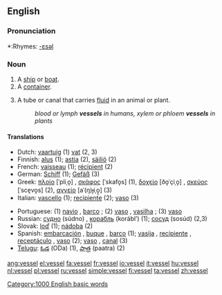 ==English==

===Pronunciation===
*:Rhymes: [[Rhymes:English:-ɛsəl|-ɛsəl]]

===Noun===
{{en-noun}}

# A [[ship]] or [[boat]].
# A [[container]].
# {{biology}} A tube or canal that carries [[fluid]] in an animal or plant.
#:''blood or lymph '''vessels''' in humans, xylem or phloem '''vessels''' in plants''

====Translations====
{{rfc-trans}}
{{top}}
*Dutch: [[vaartuig]] {{n}} (1) [[vat]] {{n}} (2, 3)
*Finnish: [[alus#Finnish|alus]] (1); [[astia]] (2), [[säiliö]] (2)
*French: [[vaisseau]] {{m}} (1); [[récipient]] {{m}} (2)
*German: [[Schiff]] {{n}} (1); [[Gefäß]] {{n}} (3)
*Greek: [[πλοίο]] [ˈpliˌo̞] {{n}}, [[σκάφος]] [ˈskafo̞s] {{n}} (1), [[δοχείο]] [ðo̞ˈçiˌo̞] {{n}}, [[σκεύος]] [ˈsce̞vo̞s] {{n}} (2), [[αγγείο]] [aˈ(ŋ)ɟiˌo̞̞] {{n}} (3)
*Italian: [[vascello]] {{m}} (1); [[recipiente]] {{m}} (2); [[vaso]] {{m}} (3)
{{mid}}
*Portuguese: (1) [[navio]] {{m}}, [[barco]] {{m}}; (2) [[vaso]] {{m}}, [[vasilha]] {{f}}; (3) [[vaso]] {{m}}
*Russian: [[судно]] (súdno) {{n}}, [[корабль]] (korábl’) {{m}} (1); [[сосуд]] (sosúd) {{m}} (2,3)
*Slovak: [[loď]] {{f}} (1); [[nádoba]] {{f}} (2)
*Spanish: [[embarcación]] {{f}}, [[buque]] {{m}}, [[barco]] {{m}} (1); [[vasija]] {{f}}, [[recipiente]] {{m}}, [[receptáculo]] {{m}}, [[vaso]] {{m}} (2); [[vaso]] {{m}}, [[canal]] {{m}} (3)
*[[Telugu]]: [[ఓడ]] (ODa) (1), [[పాత్ర]] (paatra) (2)
{{bottom}}

[[Category:1000 English basic words]]

[[ang:vessel]]
[[el:vessel]]
[[fa:vessel]]
[[fr:vessel]]
[[io:vessel]]
[[it:vessel]]
[[hu:vessel]]
[[nl:vessel]]
[[pl:vessel]]
[[ru:vessel]]
[[simple:vessel]]
[[fi:vessel]]
[[ta:vessel]]
[[zh:vessel]]